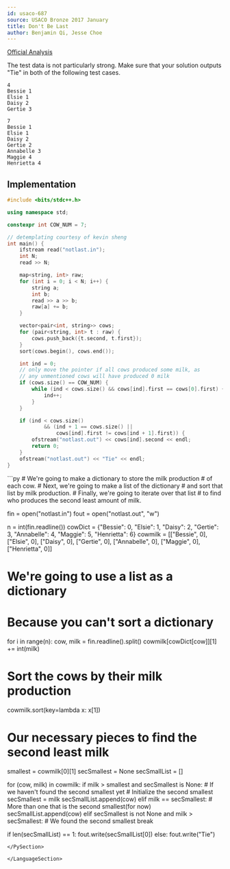 ```yaml
---
id: usaco-687
source: USACO Bronze 2017 January
title: Don't Be Last
author: Benjamin Qi, Jesse Choe
---
```


[Official Analysis](http://www.usaco.org/current/data/sol_notlast_bronze_jan17.html)

The test data is not particularly strong. Make sure that your solution outputs
"Tie" in both of the following test cases.

```
4
Bessie 1
Elsie 1
Daisy 2
Gertie 3
```

```
7
Bessie 1
Elsie 1
Daisy 2
Gertie 2
Annabelle 3
Maggie 4
Henrietta 4
```

<LanguageSection>

<CPPSection>

## Implementation

```cpp
#include <bits/stdc++.h>

using namespace std;

constexpr int COW_NUM = 7;

// detemplating courtesy of kevin sheng
int main() {
	ifstream read("notlast.in");
	int N;
	read >> N;

	map<string, int> raw;
	for (int i = 0; i < N; i++) {
		string a;
		int b;
		read >> a >> b;
		raw[a] += b;
	}

	vector<pair<int, string>> cows;
	for (pair<string, int> t : raw) {
		cows.push_back({t.second, t.first});
	}
	sort(cows.begin(), cows.end());

	int ind = 0;
	// only move the pointer if all cows produced some milk, as
	// any unmentioned cows will have produced 0 milk
	if (cows.size() == COW_NUM) {
		while (ind < cows.size() && cows[ind].first == cows[0].first) {
			ind++;
		}
	}

	if (ind < cows.size()
			&& (ind + 1 == cows.size() ||
				cows[ind].first != cows[ind + 1].first)) {
		ofstream("notlast.out") << cows[ind].second << endl;
		return 0;
	}
	ofstream("notlast.out") << "Tie" << endl;
}
```

</CPPSection>

<PySection>
```py
# We're going to make a dictionary to store the milk production
# of each cow.
# Next, we're going to make a list of the dictionary
# and sort that list by milk production.
# Finally, we're going to iterate over that list
# to find who produces the second least amount of milk.

fin = open("notlast.in")
fout = open("notlast.out", "w")

n = int(fin.readline())
cowDict = {"Bessie": 0,
           "Elsie": 1,
           "Daisy": 2,
           "Gertie": 3,
           "Annabelle": 4,
           "Maggie": 5,
           "Henrietta": 6}
cowmilk = [["Bessie", 0], ["Elsie", 0], ["Daisy", 0], ["Gertie", 0],
           ["Annabelle", 0], ["Maggie", 0], ["Henrietta", 0]]
# We're going to use a list as a dictionary
# Because you can't sort a dictionary

for i in range(n):
	cow, milk = fin.readline().split()
	cowmilk[cowDict[cow]][1] += int(milk)

# Sort the cows by their milk production
cowmilk.sort(key=lambda x: x[1])

# Our necessary pieces to find the second least milk
smallest = cowmilk[0][1]
secSmallest = None
secSmallList = []

for (cow, milk) in cowmilk:
	if milk > smallest and secSmallest is None:
		# If we haven't found the second smallest yet
		# Initialize the second smallest
		secSmallest = milk
		secSmallList.append(cow)
	elif milk == secSmallest:
		# More than one that is the second smallest(for now)
		secSmallList.append(cow)
	elif secSmallest is not None and milk > secSmallest:
		# We found the second smallest
		break

if len(secSmallList) == 1:
	fout.write(secSmallList[0])
else:
	fout.write("Tie")
```
</PySection>

</LanguageSection>
